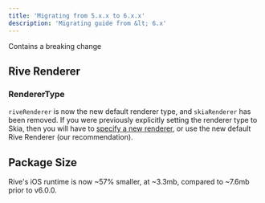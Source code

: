 ```yaml
---
title: 'Migrating from 5.x.x to 6.x.x'
description: 'Migrating guide from &lt; 6.x'
---
```



<Warning>
 Contains a breaking change
</Warning>

## Rive Renderer

### RendererType

`riveRenderer` is now the new default renderer type, and `skiaRenderer` has been removed. If you were previously explicitly setting the renderer type to Skia, then you will have to [specify a new renderer](/runtimes/choose-a-renderer/), or use the new default Rive Renderer (our recommendation).

## Package Size

Rive's iOS runtime is now \~57% smaller, at \~3.3mb, compared to \~7.6mb prior to v6.0.0.